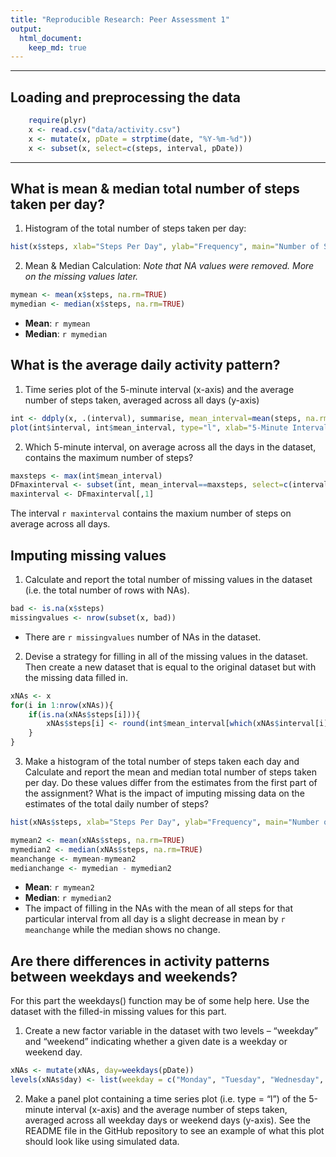 ```yaml
---
title: "Reproducible Research: Peer Assessment 1"
output: 
  html_document:
    keep_md: true
---
```


---------------------

## Loading and preprocessing the data    
```r
    require(plyr)    
    x <- read.csv("data/activity.csv")
    x <- mutate(x, pDate = strptime(date, "%Y-%m-%d"))
    x <- subset(x, select=c(steps, interval, pDate))
```

---------------------

## What is mean & median total number of steps taken per day?

   1. Histogram of the total number of steps taken per day:
```r
hist(x$steps, xlab="Steps Per Day", ylab="Frequency", main="Number of Steps Taken Per Day")
```

   2. Mean & Median Calculation:
*Note that NA values were removed. More on the missing values later.*
```r
mymean <- mean(x$steps, na.rm=TRUE)
mymedian <- median(x$steps, na.rm=TRUE)
```
 - **Mean**: `r mymean`  
 - **Median**: `r mymedian` 

## What is the average daily activity pattern?
   
   1. Time series plot of the 5-minute interval (x-axis) and the average number of steps taken, averaged across all days (y-axis)
```r
int <- ddply(x, .(interval), summarise, mean_interval=mean(steps, na.rm=TRUE))
plot(int$interval, int$mean_interval, type="l", xlab="5-Minute Interval", ylab="Average Number Of Steps Across All Days" )
```

   2. Which 5-minute interval, on average across all the days in the dataset, contains the maximum number of steps?
```r
maxsteps <- max(int$mean_interval)
DFmaxinterval <- subset(int, mean_interval==maxsteps, select=c(interval, mean_interval))
maxinterval <- DFmaxinterval[,1]
```
The interval `r maxinterval` contains the maxium number of steps on average across all days.


## Imputing missing values

   1. Calculate and report the total number of missing values in the dataset (i.e. the total number of rows with NAs).
```r
bad <- is.na(x$steps)
missingvalues <- nrow(subset(x, bad))
```
   - There are `r missingvalues` number of NAs in the dataset.

   2. Devise a strategy for filling in all of the missing values in the dataset. Then create a new dataset that is equal to the original dataset but with the missing data filled in.

```r
xNAs <- x
for(i in 1:nrow(xNAs)){
    if(is.na(xNAs$steps[i])){
        xNAs$steps[i] <- round(int$mean_interval[which(xNAs$interval[i]==int$interval)], digits=0)
    }
}
```

   3. Make a histogram of the total number of steps taken each day and Calculate and report the mean and median total number of steps taken per day. Do these values differ from the estimates from the first part of the assignment? What is the impact of imputing missing data on the estimates of the total daily number of steps?
```r
hist(xNAs$steps, xlab="Steps Per Day", ylab="Frequency", main="Number of Steps Taken Per Day\n With NAs Filled In With Average Steps For Interval")
```

```r
mymean2 <- mean(xNAs$steps, na.rm=TRUE)
mymedian2 <- median(xNAs$steps, na.rm=TRUE)
meanchange <- mymean-mymean2
medianchange <- mymedian - mymedian2
```

 - **Mean**: `r mymean2`  
 - **Median**: `r mymedian2` 
 - The impact of filling in the NAs with the mean of all steps for that particular interval from all day is a slight decrease in mean by `r meanchange` while the median shows no change.


## Are there differences in activity patterns between weekdays and weekends?
For this part the weekdays() function may be of some help here. Use the dataset with the filled-in missing values for this part.

   1. Create a new factor variable in the dataset with two levels – “weekday” and “weekend” indicating whether a given date is a weekday or weekend day.
   
```r
xNAs <- mutate(xNAs, day=weekdays(pDate))
levels(xNAs$day) <- list(weekday = c("Monday", "Tuesday", "Wednesday", "Thursday", "Friday"))
```

   2. Make a panel plot containing a time series plot (i.e. type = "l") of the 5-minute interval (x-axis) and the average number of steps taken, averaged across all weekday days or weekend days (y-axis). See the README file in the GitHub repository to see an example of what this plot should look like using simulated data.

